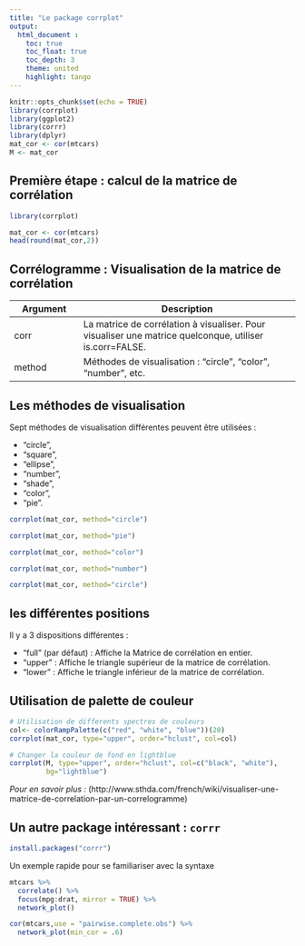 ```yaml
---
title: "Le package corrplot"
output: 
  html_document :
    toc: true
    toc_float: true
    toc_depth: 3
    theme: united
    highlight: tango
---
```


```r
knitr::opts_chunk$set(echo = TRUE)
library(corrplot)
library(ggplot2)
library(corrr)
library(dplyr)
mat_cor <- cor(mtcars)
M <- mat_cor
```

## Premi&egrave;re &eacute;tape : calcul de la matrice de corr&eacute;lation

```r
library(corrplot)
```

```r
mat_cor <- cor(mtcars)
head(round(mat_cor,2))
```

## Corr&eacute;logramme : Visualisation de la matrice de corr&eacute;lation


Argument      | Description
------------- | ----------------------------------------
corr          | La matrice de corr&eacute;lation &agrave; visualiser. Pour visualiser une matrice quelconque, utiliser is.corr=FALSE.
method        | M&eacute;thodes de visualisation : “circle”, “color”, “number”, etc.

## Les méthodes de visualisation

Sept m&eacute;thodes de visualisation diff&eacute;rentes peuvent &ecirc;tre utilis&eacute;es :    

- "circle",   
- "square",   
- "ellipse",   
- "number",   
- "shade",    
- "color",    
- "pie".

```r
corrplot(mat_cor, method="circle")
```

```r
corrplot(mat_cor, method="pie")
```


```r
corrplot(mat_cor, method="color")
```

```r
corrplot(mat_cor, method="number")
```

```r
corrplot(mat_cor, method="circle")
```

## les diff&eacute;rentes positions

Il y a 3 dispositions différentes :   

- "full" (par d&eacute;faut) : Affiche la Matrice de corr&eacute;lation en entier.   
- "upper" : Affiche le triangle sup&eacute;rieur de la matrice de corr&eacute;lation.    
- "lower" : Affiche le triangle inf&eacute;rieur de la matrice de corr&eacute;lation.   


## Utilisation de palette de couleur

```r
# Utilisation de differents spectres de couleurs
col<- colorRampPalette(c("red", "white", "blue"))(20)
corrplot(mat_cor, type="upper", order="hclust", col=col)
```


```r
# Changer la couleur de fond en lightblue
corrplot(M, type="upper", order="hclust", col=c("black", "white"),
         bg="lightblue")
```




*Pour en savoir plus  :* (http://www.sthda.com/french/wiki/visualiser-une-matrice-de-correlation-par-un-correlogramme)


## Un autre package int&eacute;ressant : `corrr`  

```r

install.packages("corrr")

```

Un exemple rapide pour se familiariser avec la syntaxe

```r
mtcars %>% 
  correlate() %>% 
  focus(mpg:drat, mirror = TRUE) %>% 
  network_plot()
```  


```r

cor(mtcars,use = "pairwise.complete.obs") %>% 
  network_plot(min_cor = .6)
```